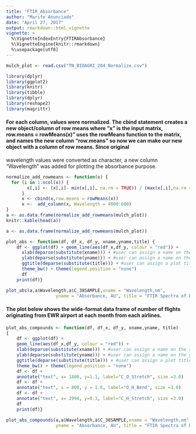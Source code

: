 ```yaml
---
title: "FTIR_Absorbance"
author: "Marife Anunciado"
date: "April 27, 2017"
output: rmarkdown::html_vignette
vignette: >
  %\VignetteIndexEntry{FTIRAbsorbance}
  %\VignetteEngine{knitr::rmarkdown}
  %\usepackage[utf8]
---
```


```r
mulch_plot <- read.csv("TN_BIOAGRI_204_Normalize.csv")
```

```r
library(dplyr)
library(ggplot2)
library(knitr)
library(tibble)
library(dplyr)
library(reshape2)
library(magrittr)
```

#### For each column, values were normalized. The cbind statement creates a new object/column of row means where "x" is the input matrix, row.means = rowMeans(x)" uses the rowMeans function to the matrix, and names the new column "row.means" so now we can make our new object with a column of row means. Since original 
wavelength values were converted as character, a new column "Wavelength" was added for plotting the 
absorbance purpose.

```r
normalize_add_rowmeans <- function(x) {
  for (i in 1:ncol(x)) {
        x[,i] <- (x[,i]- min(x[,i], na.rm = TRUE)) / (max(x[,i],na.rm = TRUE)-min(x[,i], na.rm = TRUE))
      }
      x <- cbind(x,row.means = rowMeans(x)) 
      x <-  add_column(x, Wavelength = 4000:600)
} 
a <- as.data.frame(normalize_add_rowmeans(mulch_plot))
knitr::kable(head(a))
```

```r
a <- as.data.frame(normalize_add_rowmeans(mulch_plot))
```

```r
plot_abs <- function(df, df_x, df_y, xname,yname,title) {
    df <- ggplot(df) + geom_line(aes(df_x,df_y, colour = "red")) +
      xlab(deparse(substitute(xname))) + #user can assign a name on the x-axis label
      ylab(deparse(substitute(yname))) + #user can assign a name on the y-axis label
      ggtitle(deparse(substitute(title))) + #user can assign a plot title 
      theme_bw() + theme(legend.position = "none") 
      df
    print(df)} 
```

```r
plot_abs(a,a$Wavelength,a$C_38SAMPLE,xname = "Wavelength,nm", 
                   yname = "Absorbance, AU", title = "FTIR Spectra of Plastic Mulch") 
```

#### The plot below shows the wide-format data frame of number of flights originating from EWR airport at each month from each airlines.

```r
plot_abs_compounds <- function(df, df_x, df_y, xname,yname, title)
{
    df <- ggplot(df) + 
    geom_line(aes(df_x,df_y, colour = "red")) +
    xlab(deparse(substitute(xname))) + #user can assign a name on the x-axis label
    ylab(deparse(substitute(yname))) + #user can assign a name on the y-axis label
    ggtitle(deparse(substitute(title))) + #user can assign a plot title 
    theme_bw() + theme(legend.position = "none") 
    df <- df +
    annotate("text", x= 1800, y=1.1, label="C_O_Stretch", size =3.0) 
    df <- df +   
    annotate("text", x = 800, y = 1.0, label="O_H_Bend", size =3.0)
    df <- df + 
    annotate("text", x= 2994, y=0.3, label="C_H_Stretch", size =3.0)
    df
    print(df)}
```

```r
plot_abs_compounds(a,a$Wavelength,a$C_38SAMPLE,xname = "Wavelength,nm", 
                   yname = "Absorbance, AU", title = "FTIR Spectra of Plastic Mulch") 
```
